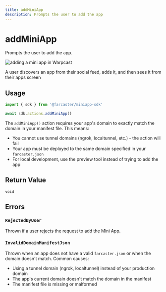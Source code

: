 ```yaml
---
title: addMiniApp
description: Prompts the user to add the app
---
```



# addMiniApp

Prompts the user to add the app.

![adding a mini app in Warpcast](/add_frame_preview.png)

<Caption>
  A user discovers an app from their social feed, adds it, and then sees it
  from their apps screen
</Caption>

## Usage

```ts twoslash
import { sdk } from '@farcaster/miniapp-sdk'

await sdk.actions.addMiniApp()
```

The `addMiniApp()` action requires your app's domain to exactly match the domain in your manifest file. This means:

- You cannot use tunnel domains (ngrok, localtunnel, etc.) - the action will fail
- Your app must be deployed to the same domain specified in your `farcaster.json`
- For local development, use the preview tool instead of trying to add the app

## Return Value

`void`


## Errors

### `RejectedByUser`

Thrown if a user rejects the request to add the Mini App.


### `InvalidDomainManifestJson`

Thrown when an app does not have a valid `farcaster.json` or when the domain doesn't match. Common causes:

- Using a tunnel domain (ngrok, localtunnel) instead of your production domain
- The app's current domain doesn't match the domain in the manifest  
- The manifest file is missing or malformed
